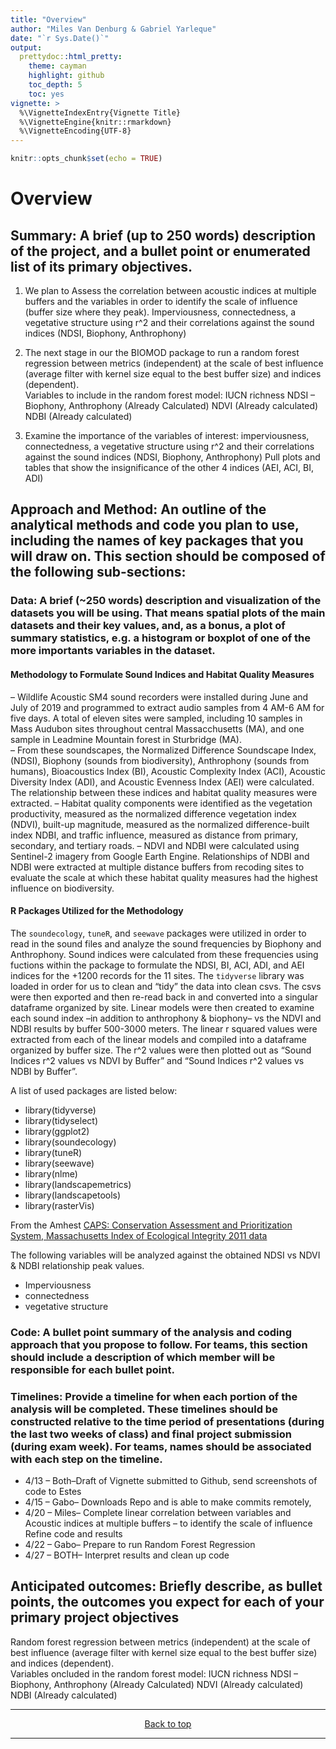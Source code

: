 ```yaml
---
title: "Overview"
author: "Miles Van Denburg & Gabriel Yarleque"
date: "`r Sys.Date()`"
output:
  prettydoc::html_pretty:
    theme: cayman
    highlight: github
    toc_depth: 5
    toc: yes
vignette: >
  %\VignetteIndexEntry{Vignette Title}
  %\VignetteEngine{knitr::rmarkdown}
  %\VignetteEncoding{UTF-8}
---
```



```r
knitr::opts_chunk$set(echo = TRUE)
```


# Overview{#overview}
  
## Summary: A brief (up to 250 words) description of the project, and a bullet point or enumerated list of its primary objectives.

1. We plan to Assess the correlation between acoustic indices at multiple buffers and the variables in order to identify the scale of influence (buffer size where they peak). 
Imperviousness, connectedness, a vegetative structure using r^2 and their correlations against the sound indices (NDSI, Biophony, Anthrophony)

2. The next stage in our  the BIOMOD package to run a random forest regression between metrics (independent) at the scale of best influence (average filter with kernel size equal to the best buffer size)  and indices (dependent).  
Variables to include in the random forest model: 
IUCN richness
NDSI -- Biophony, Anthrophony (Already Calculated)
NDVI (Already calculated)
NDBI (Already calculated)

3. Examine the importance of the variables of interest: imperviousness, connectedness, a vegetative structure using r^2 and their correlations against the sound indices (NDSI, Biophony, Anthrophony)
Pull plots and tables that show the insignificance of the other 4 indices (AEI, ACI, BI, ADI) 
  
  
## Approach and Method: An outline of the analytical methods and code you plan to use, including the names of key packages that you will draw on. This section should be composed of the following sub-sections:
  
### Data: A brief (~250 words) description and visualization of the datasets you will be using. That means spatial plots of the main datasets and their key values, and, as a bonus, a plot of summary statistics, e.g. a histogram or boxplot of one of the more importants variables in the dataset.

#### Methodology to Formulate Sound Indices and Habitat Quality Measures

-- Wildlife Acoustic SM4 sound recorders were installed during June and July of 2019 and programmed to extract audio samples from 4 AM-6 AM for five days. A total of eleven sites were sampled, including 10 samples in Mass Audubon sites throughout central Massacchusetts (MA), and one sample in Leadmine Mountain forest in Sturbridge (MA).  
-- From these soundscapes, the Normalized Difference Soundscape Index, (NDSI), Biophony (sounds from biodiversity),  Anthrophony (sounds from humans), Bioacoustics Index (BI), Acoustic Complexity Index (ACI),  Acoustic Diversity Index (ADI), and Acoustic Evenness Index (AEI) were calculated. The relationship between these indices and habitat quality measures were extracted. 
-- Habitat quality components were identified as the vegetation productivity, measured as the normalized difference vegetation index (NDVI), built-up magnitude, measured as the normalized difference-built index NDBI, and traffic influence, measured as distance from primary, secondary, and tertiary roads. 
-- NDVI and NDBI were calculated using Sentinel-2 imagery from Google Earth Engine. Relationships of NDBI and NDBI were extracted at multiple distance buffers from recoding sites to evaluate the scale at which these habitat quality measures had the highest influence on biodiversity. 

#### R Packages Utilized for the Methodology

The `soundecology`, `tuneR`, and `seewave` packages were utilized in order to read in the sound files and analyze the sound frequencies by Biophony and Anthrophony.  Sound indices were calculated from these frequencies using fuctions within the package to formulate the NDSI, BI, ACI, ADI, and AEI indices for the +1200 records for the 11 sites. The `tidyverse` library was loaded in order for us to clean and "tidy" the data into clean csvs. The csvs were then exported and then re-read back in and converted into a singular dataframe organized by site. Linear models were then created to examine each sound index --in addition to anthrophony & biophony-- vs the NDVI and NDBI results by buffer 500-3000 meters. The linear r squared values were extracted from each of the linear models and compiled into a dataframe organized by buffer size. The r^2 values were then plotted out as "Sound Indices r^2 values vs NDVI by Buffer" and "Sound Indices r^2 values vs NDBI by Buffer". 

A list of used packages are listed below: 

* library(tidyverse)
* library(tidyselect)
* library(ggplot2)
* library(soundecology)
* library(tuneR)
* library(seewave)
* library(nlme)
* library(landscapemetrics)
* library(landscapetools)
* library(rasterVis)


From the Amhest [CAPS: Conservation Assessment and Prioritization System, Massachusetts Index of Ecological Integrity 2011 data](http://jamba.provost.ads.umass.edu/web/caps2011/CAPS2011data.htm)

The following variables will be analyzed against the obtained NDSI vs NDVI & NDBI relationship peak values. 

- Imperviousness
- connectedness 
- vegetative structure

### Code: A bullet point summary of the analysis and coding approach that you propose to follow. For teams, this section should include a description of which member will be responsible for each bullet point.



### Timelines: Provide a timeline for when each portion of the analysis will be completed. These timelines should be constructed relative to the time period of presentations (during the last two weeks of class) and final project submission (during exam week). For teams, names should be associated with each step on the timeline.

* 4/13 -- Both--Draft of Vignette submitted to Github, send screenshots of code to Estes
* 4/15 -- Gabo-- Downloads Repo and is able to make commits remotely, 
* 4/20 -- Miles-- Complete linear correlation between variables and Acoustic indices at multiple buffers -- to identify the scale of influence
Refine code and results 
* 4/22 -- Gabo-- Prepare to run Random Forest Regression
* 4/27 -- BOTH-- Interpret results and clean up code 



## Anticipated outcomes: Briefly describe, as bullet points, the outcomes you expect for each of your primary project objectives

Random forest regression between metrics (independent) at the scale of best influence (average filter with kernel size equal to the best buffer size)  and indices (dependent).  
Variables  oncluded in the random forest model: 
IUCN richness
NDSI -- Biophony, Anthrophony (Already Calculated)
NDVI (Already calculated)
NDBI (Already calculated)

***
<center>
[Back to top](#overview)
</center>
***

